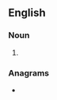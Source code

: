 ==English==

===Noun===
{{head|en|noun plural form}}

# {{plural of|daring|lang=en}}

===Anagrams===
* {{l|en|gradins}}